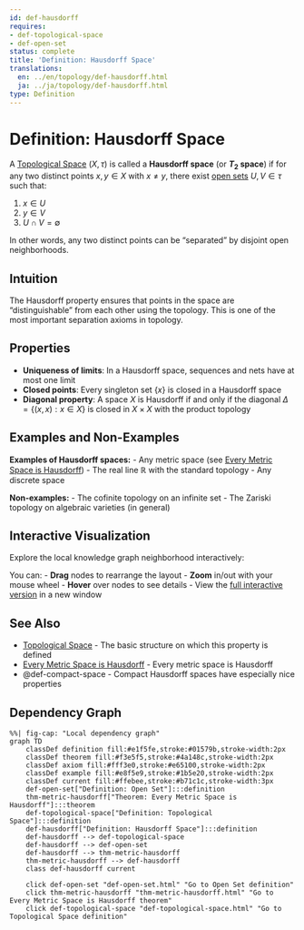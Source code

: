 ```yaml
---
id: def-hausdorff
requires:
- def-topological-space
- def-open-set
status: complete
title: 'Definition: Hausdorff Space'
translations:
  en: ../en/topology/def-hausdorff.html
  ja: ../ja/topology/def-hausdorff.html
type: Definition
---
```


# Definition: Hausdorff Space {#def-hausdorff}

A [Topological Space](def-topological-space.qmd) $(X, \tau)$ is called a **Hausdorff space** (or **$T_2$ space**) if for any two distinct points $x, y \in X$ with $x \neq y$, there exist [open sets](def-open-set.qmd) $U, V \in \tau$ such that:

1. $x \in U$
2. $y \in V$
3. $U \cap V = \emptyset$

In other words, any two distinct points can be "separated" by disjoint open neighborhoods.

## Intuition

The Hausdorff property ensures that points in the space are "distinguishable" from each other using the topology. This is one of the most important separation axioms in topology.

## Properties

- **Uniqueness of limits**: In a Hausdorff space, sequences and nets have at most one limit
- **Closed points**: Every singleton set $\{x\}$ is closed in a Hausdorff space
- **Diagonal property**: A space $X$ is Hausdorff if and only if the diagonal $\Delta = \{(x,x) : x \in X\}$ is closed in $X \times X$ with the product topology

## Examples and Non-Examples

**Examples of Hausdorff spaces:**
- Any metric space (see [Every Metric Space is Hausdorff](thm-metric-hausdorff.qmd))
- The real line $\mathbb{R}$ with the standard topology
- Any discrete space

**Non-examples:**
- The cofinite topology on an infinite set
- The Zariski topology on algebraic varieties (in general)

## Interactive Visualization

Explore the local knowledge graph neighborhood interactively:

::: {.graph-viz data-id="def-hausdorff" data-width="700" data-height="500"}
:::

You can:
- **Drag** nodes to rearrange the layout
- **Zoom** in/out with your mouse wheel
- **Hover** over nodes to see details
- View the [full interactive version](../../output/interactive/def-hausdorff.html){target="_blank"} in a new window

## See Also

- [Topological Space](def-topological-space.qmd) - The basic structure on which this property is defined
- [Every Metric Space is Hausdorff](thm-metric-hausdorff.qmd) - Every metric space is Hausdorff
- @def-compact-space - Compact Hausdorff spaces have especially nice properties

## Dependency Graph

```mermaid
%%| fig-cap: "Local dependency graph"
graph TD
    classDef definition fill:#e1f5fe,stroke:#01579b,stroke-width:2px
    classDef theorem fill:#f3e5f5,stroke:#4a148c,stroke-width:2px
    classDef axiom fill:#fff3e0,stroke:#e65100,stroke-width:2px
    classDef example fill:#e8f5e9,stroke:#1b5e20,stroke-width:2px
    classDef current fill:#ffebee,stroke:#b71c1c,stroke-width:3px
    def-open-set["Definition: Open Set"]:::definition
    thm-metric-hausdorff["Theorem: Every Metric Space is Hausdorff"]:::theorem
    def-topological-space["Definition: Topological Space"]:::definition
    def-hausdorff["Definition: Hausdorff Space"]:::definition
    def-hausdorff --> def-topological-space
    def-hausdorff --> def-open-set
    def-hausdorff --> thm-metric-hausdorff
    thm-metric-hausdorff --> def-hausdorff
    class def-hausdorff current

    click def-open-set "def-open-set.html" "Go to Open Set definition"
    click thm-metric-hausdorff "thm-metric-hausdorff.html" "Go to Every Metric Space is Hausdorff theorem"
    click def-topological-space "def-topological-space.html" "Go to Topological Space definition"
```
